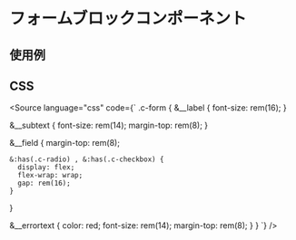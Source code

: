 
<Meta of={Stories} />

# フォームブロックコンポーネント

## 使用例

<Canvas of={Stories.base} />

<Canvas of={Stories.select} />

<Canvas of={Stories.radio} />

<Canvas of={Stories.checkbox} />

<Canvas of={Stories.textarea} />

## CSS
<Source
  language="css"
  code={`
.c-form {
  &__label {
    font-size: rem(16);
  }

  &__subtext {
    font-size: rem(14);
    margin-top: rem(8);
  }

  &__field {
    margin-top: rem(8);

    &:has(.c-radio) , &:has(.c-checkbox) {
      display: flex;
      flex-wrap: wrap;
      gap: rem(16);
    }
  }

  &__errortext {
    color: red;
    font-size: rem(14);
    margin-top: rem(8);
  }
}
  `}
/>


